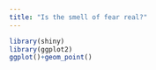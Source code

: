 ```yaml
---
title: "Is the smell of fear real?"
---
```


```r
library(shiny)
library(ggplot2)
ggplot()+geom_point()
```